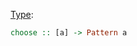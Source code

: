 [[Type signature|Type]]: <syntaxhighlight lang="haskell" inline>choose :: [a] -> Pattern a</syntaxhighlight>